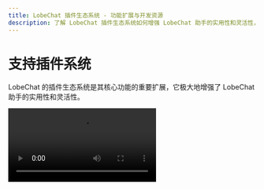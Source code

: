 ```yaml
---
title: LobeChat 插件生态系统 - 功能扩展与开发资源
description: 了解 LobeChat 插件生态系统如何增强 LobeChat 助手的实用性和灵活性，以及提供的开发资源和插件开发指南。
---
```


# 支持插件系统

LobeChat 的插件生态系统是其核心功能的重要扩展，它极大地增强了 LobeChat 助手的实用性和灵活性。

<Video src="https://github.com/lobehub/lobe-chat/assets/28616219/f29475a3-f346-4196-a435-41a6373ab9e2" />

通过利用插件，LobeChat 的助手们能够实现实时信息的获取和处理，例如搜索网络信息，为用户提供即时且相关的资讯。

此外，这些插件不仅局限于新闻聚合，还可以扩展到其他实用的功能，如快速检索文档、生成图片、获取 Bilibili 、Steam 等各种平台数据，以及与其他各式各样的第三方服务交互。

通过查看 [插件使用](/zh/docs/usage/plugins/basic) 了解更多。质的声音选项 (OpenAI Audio, Microsoft Edge Speech)，以满足不同地域和文化背景用户的需求。用户可以根据个人喜好或者特定场景来选择合适的语音，从而获得个性化的交流体验。
